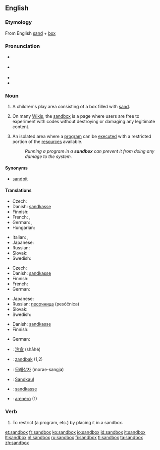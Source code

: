 {{selfref|For the Wiktionary test page, see [[Wiktionary:Sandbox]].}}
{{also|sand box|Sandbox}}
==English==

===Etymology===
From English [[sand]] + [[box]]

===Pronunciation===
* {{a|GenAm}} {{IPA|/'sændbɑks/}}
* {{a|RP}} {{IPA|/'sændbɒks/}}
* {{audio|En-us-sandbox.ogg|Audio (US)}}
* {{hyphenation|sand|box}}

===Noun===
{{en-noun|sg=[[sand]][[box]]|es}}
{{wikipedia}}

# {{US}} A children's play area consisting of a box filled with [[sand]].
# {{wjargon}} On many [[Wiki]]s, the [[Wiktionary:Sandbox|sandbox]] is a page where users are free to experiment with codes without destroying or damaging any legitimate content.
# {{computing}} An isolated area where a [[program]] can be [[execute]]d with a restricted portion of the [[resources]] available.
#: ''Running a program in a '''sandbox''' can prevent it from doing any damage to the system.''

====Synonyms====
* {{sense|play enclosure with sand}} [[sandpit]] {{i-c|UK}}

====Translations====
{{trans-top|box with sand for children}}
* Czech: {{t-|cs|pískoviště|n}}
* Danish: [[sandkasse]] {{c}}
* Finnish: {{t+|fi|hiekkalaatikko}}
* French: {{t+|fr|bac à sable|m}}, {{t-|fr|carré de sable|m}}
* German: {{t+|de|Sandkasten|m}}, {{t-|de|Sandkiste|f}}
* Hungarian: {{t-|hu|homokozó}}
{{trans-mid}}
* Italian: {{t+|it|sabbionaia|f}}, {{t+|it|sabbiera|f}}
* Japanese: {{t|ja|砂場|tr=sunaba}}
* Russian: {{t+|ru|песочница|f|tr=pesóčnica}}
* Slovak: {{t-|sk|pieskovisko}}
* Swedish: {{t+|sv|sandlåda|c}}
{{trans-bottom}}

{{trans-top|wiki sandbox}}
* Czech: {{t-|cs|pískoviště}}
* Danish: [[sandkasse]] {{c}}
* Finnish: {{t+|fi|hiekkalaatikko}}
* French: {{t+|fr|bac à sable|m}}
* German: {{t+|de|Spielwiese|f}}
{{trans-mid}}
* Japanese: {{t|ja|サンドボックス|tr=sando bokkusu}}
* Russian: [[песочница]] (pesóčnica) {{f}}
* Slovak: {{t-|sk|pieskovisko}}
* Swedish: {{t+|sv|sandlåda|c}}
{{trans-bottom}}

{{trans-top|isolated program execution area}}
* Danish: [[sandkasse]] {{c}}
* Finnish: {{t+|fi|hiekkalaatikko}}
{{trans-mid}}
* German: {{t-|de|Sandbox|f}}
{{trans-bottom}}

{{checktrans-top}}
* {{ttbc|Chinese}}: [[沙盒]] (shāhé)
* {{ttbc|Dutch}}: [[zandbak]] {{m}} (1,2)
* {{ttbc|Korean}}: [[모래상자]] (morae-sangja)
{{trans-mid}}
* {{ttbc|Luxembourgish}}: [[Sandkaul]]
* {{ttbc|Norwegian}}: [[sandkasse]] {{m}}
* {{ttbc|Spanish}}: [[arenero]] {{m}} (1)
{{trans-bottom}}

===Verb===
{{en-verb|sandboxes|sandboxing|sandboxed}}

# {{computing|transitive}} To restrict (a program, etc.) by placing it in a sandbox.

[[et:sandbox]]
[[fr:sandbox]]
[[ko:sandbox]]
[[io:sandbox]]
[[id:sandbox]]
[[it:sandbox]]
[[lt:sandbox]]
[[nl:sandbox]]
[[ru:sandbox]]
[[fi:sandbox]]
[[tl:sandbox]]
[[ta:sandbox]]
[[zh:sandbox]]